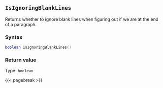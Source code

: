 ## `IsIgnoringBlankLines`

Returns whether to ignore blank lines when figuring out if we are at the end of a paragraph.

### Syntax {-}

``` .lua
boolean IsIgnoringBlankLines()
```


### Return value {-}

Type: `boolean`


{{< pagebreak >}}